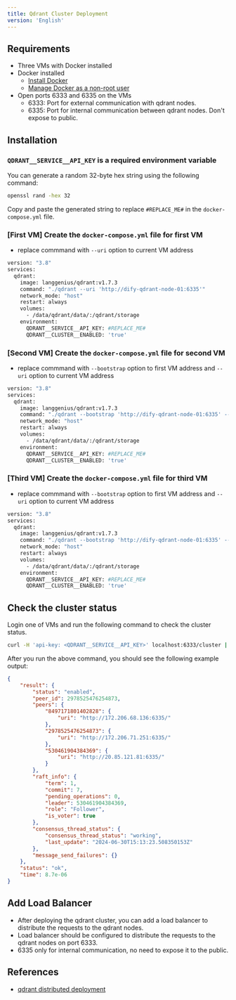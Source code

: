 ```yaml
---
title: Qdrant Cluster Deployment
version: 'English'
---
```


## Requirements
- Three VMs with Docker installed
- Docker installed
  - [Install Docker](https://docs.docker.com/engine/install/ubuntu/#install-using-the-repository)
  - [Manage Docker as a non-root user](https://docs.docker.com/engine/install/linux-postinstall/#manage-docker-as-a-non-root-user)
- Open ports 6333 and 6335 on the VMs
  - 6333: Port for external communication with qdrant nodes.
  - 6335: Port for internal communication between qdrant nodes. Don't expose to public. 

## Installation
### `QDRANT__SERVICE__API_KEY` is a required environment variable
You can generate a random 32-byte hex string using the following command:

```bash
openssl rand -hex 32
```

Copy and paste the generated string to replace `#REPLACE_ME#` in the `docker-compose.yml` file.

### [First VM] Create the `docker-compose.yml` file for first VM
- replace commmand with `--uri` option to current VM address

```bash
version: "3.8"
services:
  qdrant:
    image: langgenius/qdrant:v1.7.3
    command: "./qdrant --uri 'http://dify-qdrant-node-01:6335'"
    network_mode: "host"
    restart: always
    volumes:
      - /data/qdrant/data/:/qdrant/storage
    environment:
      QDRANT__SERVICE__API_KEY: #REPLACE_ME#
      QDRANT__CLUSTER__ENABLED: 'true'
```

### [Second VM] Create the `docker-compose.yml` file for second VM
- replace commmand with `--bootstrap` option to first VM address and `--uri` option to current VM address

```bash
version: "3.8"
services:
  qdrant:
    image: langgenius/qdrant:v1.7.3
    command: "./qdrant --bootstrap 'http://dify-qdrant-node-01:6335' --uri 'http://dify-qdrant-node-02:6335'"
    network_mode: "host"
    restart: always
    volumes:
      - /data/qdrant/data/:/qdrant/storage
    environment:
      QDRANT__SERVICE__API_KEY: #REPLACE_ME#
      QDRANT__CLUSTER__ENABLED: 'true'
```

### [Third VM] Create the `docker-compose.yml` file for third VM
- replace commmand with `--bootstrap` option to first VM address and `--uri` option to current VM address

```bash
version: "3.8"
services:
  qdrant:
    image: langgenius/qdrant:v1.7.3
    command: "./qdrant --bootstrap 'http://dify-qdrant-node-01:6335' --uri 'http://dify-qdrant-node-03:6335'"
    network_mode: "host"
    restart: always
    volumes:
      - /data/qdrant/data/:/qdrant/storage
    environment:
      QDRANT__SERVICE__API_KEY: #REPLACE_ME#
      QDRANT__CLUSTER__ENABLED: 'true'
```

## Check the cluster status
Login one of VMs and run the following command to check the cluster status.
```bash
curl -H 'api-key: <QDRANT__SERVICE__API_KEY>' localhost:6333/cluster | python3 -m json.tool
```

After you run the above command, you should see the following example output:
```json
{
    "result": {
        "status": "enabled",
        "peer_id": 2978525476254873,
        "peers": {
            "8497171801402828": {
                "uri": "http://172.206.68.136:6335/"
            },
            "2978525476254873": {
                "uri": "http://172.206.71.251:6335/"
            },
            "530461904384369": {
                "uri": "http://20.85.121.81:6335/"
            }
        },
        "raft_info": {
            "term": 1,
            "commit": 7,
            "pending_operations": 0,
            "leader": 530461904384369,
            "role": "Follower",
            "is_voter": true
        },
        "consensus_thread_status": {
            "consensus_thread_status": "working",
            "last_update": "2024-06-30T15:13:23.508350153Z"
        },
        "message_send_failures": {}
    },
    "status": "ok",
    "time": 8.7e-06
}
```

## Add Load Balancer
- After deploying the qdrant cluster, you can add a load balancer to distribute the requests to the qdrant nodes.
- Load balancer should be configured to distribute the requests to the qdrant nodes on port 6333.
- 6335 only for internal communication, no need to expose it to the public.

## References
- [qdrant distributed deployment](https://qdrant.tech/documentation/guides/distributed_deployment/)
